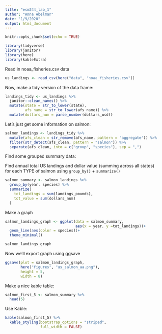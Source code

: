 ```yaml
---
title: "esm244_lab_1"
author: "Anna Abelman"
date: "1/9/2020"
output: html_document
---
```


```r
knitr::opts_chunk$set(echo = TRUE)

library(tidyverse)
library(janitor)
library(here)
library(kableExtra)

```

Read in noaa_fisheries.csv data
```r
us_landings <- read_csv(here("data", "noaa_fisheries.csv"))
```

Now, make a tidy version of the data frame:
```r
landings_tidy <- us_landings %>% 
  janitor::clean_names() %>% 
  mutate(state = str_to_lower(state),
         afs_name = str_to_lower(afs_name)) %>% 
  mutate(dollars_num = parse_number(dollars_usd))
```

Let's just get some information on salmon:
```r
salmon_landings <- landings_tidy %>% 
  mutate(afs_clean = str_remove(afs_name, pattern = "aggregate")) %>%
  filter(str_detect(afs_clean, pattern = "salmon")) %>% 
  separate(afs_clean, into = c("group", "species"), sep = ",")
```

Find some grouped summary data:

Find annual total US landings and dollar value (summing across all states) for each TYPE of salmon using `group_by()` + `summarize()`

```r
salmon_summary <- salmon_landings %>% 
  group_by(year, species) %>% 
  summarize(
    tot_landings = sum(landings_pounds),
    tot_value = sum(dollars_num)
  )
```

Make a graph
```r
salmon_landings_graph <- ggplot(data = salmon_summary,
                                aes(x = year, y =tot_landings))+
  geom_line(aes(color = species))+
  theme_minimal()

salmon_landings_graph
```

Now we'll export graph using ggsave
```r
ggsave(plot = salmon_landings_graph,
       here("figures", "us_salmon_aa.png"),
       height = 5,
       width = 8)
```

Make a nice kable table:
```r
salmon_first_5 <- salmon_summary %>% 
  head(5)
```

Use Kable:
```r
kable(salmon_first_5) %>% 
  kable_styling(bootstrap_options = "striped",
                full_width = FALSE)
```
















